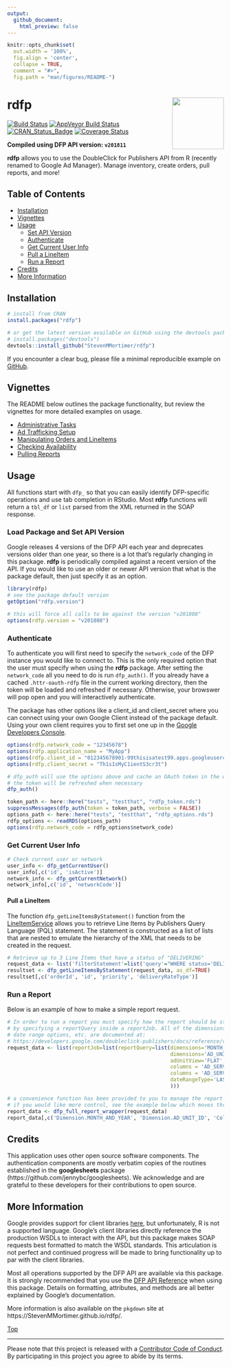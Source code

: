 ```yaml
---
output: 
  github_document:
    html_preview: false
---
```


```r
knitr::opts_chunk$set(
  out.width = '100%',
  fig.align = 'center',
  collapse = TRUE,
  comment = "#>",
  fig.path = "man/figures/README-")
```

# rdfp<img src="man/figures/rdfp.png" width="120px" align="right" />

[![Build Status](https://travis-ci.org/StevenMMortimer/rdfp.svg?branch=master)](https://travis-ci.org/StevenMMortimer/rdfp)
[![AppVeyor Build Status](https://ci.appveyor.com/api/projects/status/github/StevenMMortimer/rdfp?branch=master&svg=true)](https://ci.appveyor.com/project/StevenMMortimer/rdfp)
[![CRAN_Status_Badge](http://www.r-pkg.org/badges/version/rdfp)](http://cran.r-project.org/package=rdfp)
[![Coverage Status](https://codecov.io/gh/StevenMMortimer/rdfp/branch/master/graph/badge.svg)](https://codecov.io/gh/StevenMMortimer/rdfp?branch=master)

**Compiled using DFP API version: `v201811`**

**rdfp** allows you to use the DoubleClick for Publishers API from R (recently renamed 
to Google Ad Manager). Manage inventory, create orders, pull reports, and more!
  
## Table of Contents  
  * [Installation](#installation)
  * [Vignettes](#vignettes)
  * [Usage](#usage)
    * [Set API Version](#load-package-and-set-api-version)
    * [Authenticate](#authenticate)
    * [Get Current User Info](#get-current-user-info)
    * [Pull a LineItem](#pull-a-lineitem)
    * [Run a Report](#run-a-report)
  * [Credits](#credits)
  * [More Information](#more-information)

## Installation

```r
# install from CRAN
install.packages("rdfp")

# or get the latest version available on GitHub using the devtools package
# install.packages("devtools")
devtools::install_github("StevenMMortimer/rdfp")
```

If you encounter a clear bug, please file a minimal reproducible example on 
[GitHub](https://github.com/StevenMMortimer/rdfp/issues).

## Vignettes

The README below outlines the package functionality, but review the vignettes for 
more detailed examples on usage.

  * [Administrative Tasks](https://StevenMMortimer.github.io/rdfp/articles/administrative-tasks.html)
  * [Ad Trafficking Setup](https://StevenMMortimer.github.io/rdfp/articles/ad-trafficking-setup.html)
  * [Manipulating Orders and LineItems](https://StevenMMortimer.github.io/rdfp/articles/manipulating-orders-and-lineitems.html)
  * [Checking Availability](https://StevenMMortimer.github.io/rdfp/articles/checking-availability.html)
  * [Pulling Reports](https://StevenMMortimer.github.io/rdfp/articles/pulling-reports.html)

## Usage  

All functions start with `dfp_` so that you can easily identify DFP-specific 
operations and use tab completion in RStudio. Most **rdfp** functions will 
return a `tbl_df` or `list` parsed from the XML returned in the SOAP response.

### Load Package and Set API Version

Google releases 4 versions of the DFP API each year and deprecates versions older than 
one year, so there is a lot that's regularly changing in this package. **rdfp** 
is periodically compiled against a recent version of the API. If you would like 
to use an older or newer API version that what is the package default, then just 
specify it as an option.

```r
library(rdfp)
# see the package default version
getOption("rdfp.version")
```

```r
# this will force all calls to be against the version "v201808"
options(rdfp.version = "v201808")
```

### Authenticate

To authenticate you will first need to specify the `network_code` of the DFP instance 
you would like to connect to. This is the only required option that the user must specify when 
using the **rdfp** package. After setting the `network_code` all you need to do is 
run `dfp_auth()`. If you already have a cached `.httr-oauth-rdfp` file in the current 
working directory, then the token will be loaded and refreshed if necessary. Otherwise, 
your browswer will pop open and you will interactively authenticate.

The package has other options like a client\_id and client\_secret where you can 
connect using your own Google Client instead of the package default. Using your own 
client requires you to first set one up in the 
[Google Developers Console](https://console.developers.google.com).

```r
options(rdfp.network_code = "12345678")
options(rdfp.application_name = "MyApp")
options(rdfp.client_id = "012345678901-99thisisatest99.apps.googleusercontent.com")
options(rdfp.client_secret = "Th1s1sMyC1ientS3cr3t")

# dfp_auth will use the options above and cache an OAuth token in the working directory
# the token will be refreshed when necessary
dfp_auth()
```

```r
token_path <- here::here("tests", "testthat", "rdfp_token.rds")
suppressMessages(dfp_auth(token = token_path, verbose = FALSE))
options_path <- here::here("tests", "testthat", "rdfp_options.rds")
rdfp_options <- readRDS(options_path)
options(rdfp.network_code = rdfp_options$network_code)
```

### Get Current User Info

```r
# Check current user or network
user_info <- dfp_getCurrentUser()
user_info[,c('id', 'isActive')]
network_info <- dfp_getCurrentNetwork()
network_info[,c('id', 'networkCode')]
```

#### Pull a LineItem

The function `dfp_getLineItemsByStatement()` function from the [LineItemService](https://developers.google.com/doubleclick-publishers/docs/reference/v201802/LineItemService) 
allows you to retrieve Line Items by Publishers Query Language (PQL) statement. 
The statement is constructed as a list of lists that are nested to emulate the 
hierarchy of the XML that needs to be created in the request. 

```r
# Retrieve up to 3 Line Items that have a status of "DELIVERING"
request_data <- list('filterStatement'=list('query'="WHERE status='DELIVERING' LIMIT 3"))
resultset <- dfp_getLineItemsByStatement(request_data, as_df=TRUE) 
resultset[,c('orderId', 'id', 'priority', 'deliveryRateType')]
```

### Run a Report

Below is an example of how to make a simple report request.

```r
# In order to run a report you must specify how the report should be structured 
# by specifying a reportQuery inside a reportJob. All of the dimensions, columns, 
# date range options, etc. are documented at:
# https://developers.google.com/doubleclick-publishers/docs/reference/v201802/ReportService.ReportQuery
request_data <- list(reportJob=list(reportQuery=list(dimensions='MONTH_AND_YEAR', 
                                                     dimensions='AD_UNIT_ID',
                                                     adUnitView='FLAT',
                                                     columns = 'AD_SERVER_IMPRESSIONS', 
                                                     columns = 'AD_SERVER_CLICKS',
                                                     dateRangeType='LAST_WEEK'
                                                     )))

# a convenience function has been provided to you to manage the report process workflow
# if you would like more control, see the example below which moves through each step in the process
report_data <- dfp_full_report_wrapper(request_data)
report_data[,c('Dimension.MONTH_AND_YEAR', 'Dimension.AD_UNIT_ID', 'Column.AD_SERVER_CLICKS')]
```

## Credits

This application uses other open source software components. The authentication 
components are mostly verbatim copies of the routines established in the **googlesheets** 
package (https://github.com/jennybc/googlesheets). We acknowledge and are grateful 
to these developers for their contributions to open source.

## More Information

Google provides support for client libraries [here](https://developers.google.com/doubleclick-publishers/docs/clients), 
but unfortunately, R is not a supported language. Google's client libraries directly 
reference the production WSDLs to interact with the API, but this package makes 
SOAP requests best formatted to match the WSDL standards. This articulation is not 
perfect and continued progress will be made to bring functionality up to par with 
the client libraries. 

Most all operations supported by the DFP API are available 
via this package. It is strongly recommended that you use the 
[DFP API Reference](https://developers.google.com/doubleclick-publishers/docs/rel_notes) 
when using this package. Details on formatting, attributes, and methods are all 
better explained by Google's documentation.

More information is also available on the `pkgdown` site at https://StevenMMortimer.github.io/rdfp/.  

[Top](#rdfp)

---
Please note that this project is released with a [Contributor Code of Conduct](CONDUCT.md).
By participating in this project you agree to abide by its terms.